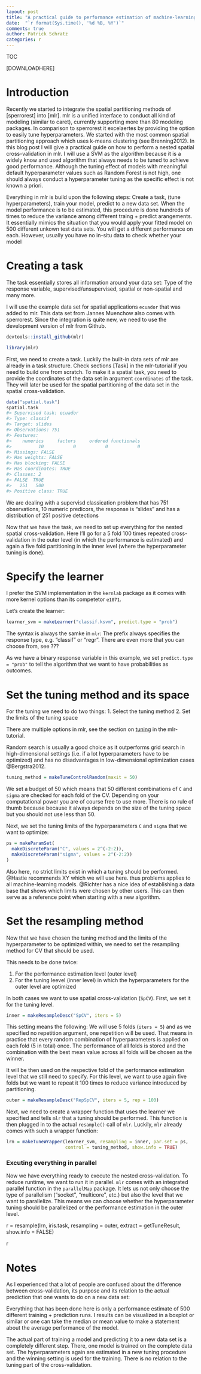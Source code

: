 ```yaml
---
layout: post
title: "A practical guide to performance estimation of machine-learning models for spatial data using mlr"
date:  "`r format(Sys.time(), '%d %B, %Y')`"
comments: true
author: Patrick Schratz
categories: r
---
```


<script src="https://cdnjs.cloudflare.com/ajax/libs/mathjax/2.7.0/MathJax.js?config=TeX-AMS-MML_HTMLorMML" type="text/javascript"></script>

TOC

[DOWNLOADHERE]

# Introduction

Recently we started to integrate the spatial partitioning methods of [sperrorest] into [mlr]. 
mlr is a unified interface to conduct all kind of modeling (similar to caret), currently supporting more than 80 modeling packages.
In comparison to sperrorest it excelaertes by providing the option to easily tune hyperparameters.
We started with the most common spatial partitioning approach which uses k-means clustering (see Brenning2012).
In this blog post I will give a practical guide on how to perform a nested spatial cross-validation in mlr.
I will use a SVM as the algorithm because it is a widely know and used algorithm that always needs to be tuned to achieve good performance.
Although the tuning effect of models with meaningful default hyperparameter values such as Random Forest is not high, one should always conduct a hyperparameter tuning as the specific effect is not known a priori. 

Everything in mlr is build upon the following steps: Create a task, (tune hyperparameters), train your model, predict to a new data set.
When the model performance is to be estimated, this procedure is done hundreds of times to reduce the variance among different traing + predict arangements. 
It essentially mimics the situation that you would apply your fitted model on 500 different unkown test data sets.
You will get a different performance on each.
However, usually you have no in-situ data to check whether your model 


# Creating a task

The task essentially stores all information around your data set: Type of the response variable, supervised/unsupervised, spatial or non-spatial and many more.

I will use the example data set for spatial applications `ecuador` that was added to mlr. 
This data set from Jannes Muenchow also comes with sperrorest.
Since the integration is quite new, we need to use the development version of mlr from Github.

```r
devtools::install_github(mlr)

library(mlr)
```

First, we need to create a task.
Luckily the built-in data sets of mlr are already in a task structure.
Check sections [Task] in the mlr-tutorial if you need to build one from scratch.
To make it a spatial task, you need to provide the coordinates of the data set in argument `coordinates` of the task.
They will later be used for the spatial partitioning of the data set in the spatial cross-validation.

```r
data("spatial.task")
spatial.task
#> Supervised task: ecuador
#> Type: classif
#> Target: slides
#> Observations: 751
#> Features:
#>    numerics     factors     ordered functionals 
#>          10           0           0           0 
#> Missings: FALSE
#> Has weights: FALSE
#> Has blocking: FALSE
#> Has coordinates: TRUE
#> Classes: 2
#> FALSE  TRUE 
#>   251   500 
#> Positive class: TRUE
```

We are dealing with a supervisd classication problem that has 751 observations, 10 numeric predicors, the response is "slides" and has a distribution of 251 positive detections

Now that we have the task, we need to set up everything for the nested spatial cross-validation.
Here I'll go for a 5 fold 100 times repeated cross-validation in the outer level (in which the performance is estimated) and again a five fold partitioning in the inner level (where the hyperparameter tuning is done).

# Specify the learner

I prefer the SVM implementation in the `kernlab` package as it comes with more kernel options than its competetor `e1071`.

Let's create the learner:

```r
learner_svm = makeLearner("classif.ksvm", predict.type = "prob")
```

The syntax is always the samke in `mlr`: The prefix always specifies the response type, e.g. "classif" or "regr". 
There are even more that you can choose from, see ???

As we have a binary response variable in this example, we set `predict.type = "prob"` to tell the algorithm that we want to have probabilities as outcomes.

# Set the tuning method and its space

For the tuning we need to do two things: 
1. Select the tuning method
2. Set the limits of the tuning space

There are multiple options in mlr, see the section on [tuning](https://pat-s.github.io/mlr/articles/tutorial/devel/tune.html#specifying-the-optimization-algorithm) in the mlr-tutorial.

Random search is usually a good choice as it outperforms grid search in high-dimensional settings (i.e. if a lot hyperparameters have to be optimized) and has no disadvantages in low-dimensional optimization cases @Bergstra2012.

```r
tuning_method = makeTuneControlRandom(maxit = 50)
```

We set a budget of 50 which means that 50 different combinations of `C` and `sigma` are checked for each fold of the CV.
Depending on your computational power you are of course free to use more. 
There is no rule of thumb because because it always depends on the size of the tuning space but you should not use less than 50.

Next, we set the tuning limits of the hyperparameters `C` and `sigma` that we want to optimize:

```r
ps = makeParamSet(
  makeDiscreteParam("C", values = 2^(-2:2)),
  makeDiscreteParam("sigma", values = 2^(-2:2))
)
```

Also here, no strict limits exist in which a tuning should be performed. 
@Hastie recommends XY which we will use here. 
thus problems applies to all machine-learning models.
@Richter has a nice idea of establishing a data base that shows which limits were chosen by other users.
This can then serve as a reference point when starting with a new algorithm.

# Set the resampling method

Now that we have chosen the tuning method and the limits of the hyperparameter to be optimized within, we need to set the resampling method for CV that should be used.

This needs to be done twice:

1. For the performance estimation level (outer level)
2. For the tuning leevel (inner level) in which the hyperparameters for the outer level are optimized


In both cases we want to use spatial cross-validation (`SpCV`). 
First, we set it for the tuning level.

```r
inner = makeResampleDesc("SpCV", iters = 5)
```

This setting means the following: We will use 5 folds (`iters = 5`) and as we specified no repetition argument, one repetition will be used.
That means in practice that every random combination of hyperparameters is applied on each fold (5 in total) once.
The performance of all folds is stored and the combination with the best mean value across all folds will be chosen as the winner.

It will be then used on the respective fold of the performance estimation level that we still need to specify.
For this level, we want to use again five folds but we want to repeat it 100 times to reduce variance introduced by partitioning.

```r
outer = makeResampleDesc("RepSpCV", iters = 5, rep = 100)
```

Next, we need to create a wrapper function that uses the learner we specified and tells `mlr` that a tuning should be performed. 
This function is then plugged in to the actual `resample()` call of `mlr`.
Luckily, `mlr` already comes with such a wrapper function:

```r
lrn = makeTuneWrapper(learner_svm, resampling = inner, par.set = ps, 
                      control = tuning_method, show.info = TRUE)
```

### Excuting everything in parallel

Now we have everything ready to execute the nested cross-validation.
To reduce runtime, we want to run it in parallel.
`mlr` comes with an integrated parallel function in the `parallelMap` package.
It lets us not only choose the type of parallelism ("socket", "multicore", etc.) but also the level that we want to parallelize.
This means we can choose whether the hyperparameter tuning should be parallelized or the performance estimation in the outer level.
 

r = resample(lrn, iris.task, resampling = outer, extract = getTuneResult, show.info = FALSE)

r

# Notes

As I experienced that a lot of people are confused about the difference between cross-validation, its purpose and its relation to the actual prediction that one wants to do on a new data set:

Everything that has been done here is only a performance estimate of 500 different training + prediction runs.
I results can be visualized in a boxplot or similar or one can take the median or mean value to make a statement about the average performance of the model.

The actual part of training a model and predicting it to a new data set is a completely different step.
There, one model is trained on the complete data set. 
The hyperparameters again are estimated in a new tuning procedure and the winning setting is used for the training.
There is no relation to the tuning part of the cross-validation.


